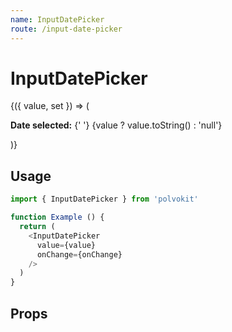 ```yaml
---
name: InputDatePicker
route: /input-date-picker
---
```



# InputDatePicker

<Playground>
  <Value>
    {({ value, set }) => (
      <div style={{ height: 350 }}>
        <InputDatePicker
          value={value}
          onChange={set}
        />
        <p>
          <strong>Date selected:</strong>
          {' '}
          {value ? value.toString() : 'null'}
        </p>
      </div>
    )}
  </Value>
</Playground>

## Usage

```js
import { InputDatePicker } from 'polvokit'

function Example () {
  return (
    <InputDatePicker
      value={value}
      onChange={onChange}
    />
  )
}
```

## Props

<Props of={InputDatePicker} />
